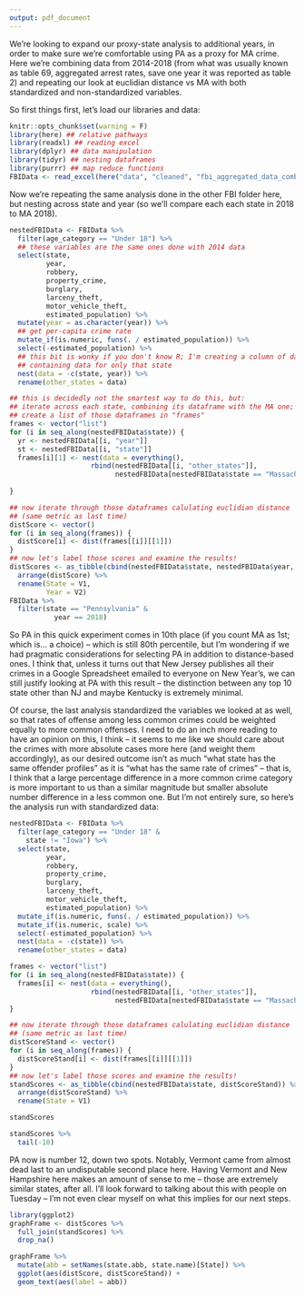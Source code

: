 ```yaml
---
output: pdf_document
---
```

We're looking to expand our proxy-state analysis to additional years, in order to make sure we're comfortable using PA as a proxy for MA crime. Here we're combining data from 2014-2018 (from what was usually known as table 69, aggregated arrest rates, save one year it was reported as table 2) and repeating our look at euclidian distance vs MA with both standardized and non-standardized variables.

So first things first, let's load our libraries and data:
```r
knitr::opts_chunk$set(warning = F)
library(here) ## relative pathways
library(readxl) ## reading excel
library(dplyr) ## data manipulation
library(tidyr) ## nesting dataframes
library(purrr) ## map reduce functions
FBIData <- read_excel(here("data", "cleaned", "fbi_aggregated_data_combined/FBI_aggregate_crime_data_2014_2018.xlsx"))
```

Now we're repeating the same analysis done in the other FBI folder here, but nesting across state and year (so we'll compare each each state in 2018 to MA 2018). 
```r
nestedFBIData <- FBIData %>%
  filter(age_category == "Under 18") %>%
  ## these variables are the same ones done with 2014 data
  select(state, 
         year, 
         robbery, 
         property_crime, 
         burglary, 
         larceny_theft, 
         motor_vehicle_theft, 
         estimated_population) %>%
  mutate(year = as.character(year)) %>%
  ## get per-capita crime rate
  mutate_if(is.numeric, funs(. / estimated_population)) %>%
  select(-estimated_population) %>%
  ## this bit is wonky if you don't know R; I'm creating a column of dataframes
  ## containing data for only that state
  nest(data = -c(state, year)) %>%
  rename(other_states = data)

## this is decidedly not the smartest way to do this, but:
## iterate across each state, combining its dataframe with the MA one;
## create a list of those dataframes in "frames"
frames <- vector("list")
for (i in seq_along(nestedFBIData$state)) {
  yr <- nestedFBIData[[i, "year"]]
  st <- nestedFBIData[[i, "state"]]
  frames[i][1] <- nest(data = everything(), 
                    rbind(nestedFBIData[[i, "other_states"]], 
                          nestedFBIData[nestedFBIData$state == "Massachusetts" & nestedFBIData$year == yr, ][[3]][[1]]))
  
}

## now iterate through those dataframes calulating euclidian distance
## (same metric as last time)
distScore <- vector()
for (i in seq_along(frames)) {
  distScore[i] <- dist(frames[[i]][[1]])
}
## now let's label those scores and examine the results!
distScores <- as_tibble(cbind(nestedFBIData$state, nestedFBIData$year, distScore)) %>%
  arrange(distScore) %>%
  rename(State = V1,
         Year = V2)
FBIData %>%
  filter(state == "Pennsylvania" & 
           year == 2018) 
```

So PA in this quick experiment comes in 10th place (if you count MA as 1st; which is... a choice) -- which is still 80th percentile, but I'm wondering if we had pragmatic considerations for selecting PA in addition to distance-based ones. I think that, unless it turns out that New Jersey publishes all their crimes in a Google Spreadsheet emailed to everyone on New Year's, we can still justify looking at PA with this result -- the distinction between any top 10 state other than NJ and maybe Kentucky is extremely minimal.

Of course, the last analysis standardized the variables we looked at as well, so that rates of offense among less common crimes could be weighted equally to more common offenses. I need to do an inch more reading to have an opinion on this, I think -- it seems to me like we should care about the crimes with more absolute cases more here (and weight them accordingly), as our desired outcome isn't as much "what state has the same offender profiles" as it is "what has the same rate of crimes" -- that is, I think that a large percentage difference in a more common crime category is more important to us than a similar magnitude but smaller absolute number difference in a less common one. But I'm not entirely sure, so here's the analysis run with standardized data:
```r
nestedFBIData <- FBIData %>%
  filter(age_category == "Under 18" &
    state != "Iowa") %>%
  select(state, 
         year, 
         robbery, 
         property_crime, 
         burglary, 
         larceny_theft, 
         motor_vehicle_theft, 
         estimated_population) %>%
  mutate_if(is.numeric, funs(. / estimated_population)) %>%
  mutate_if(is.numeric, scale) %>%
  select(-estimated_population) %>%
  nest(data = -c(state)) %>%
  rename(other_states = data)

frames <- vector("list")
for (i in seq_along(nestedFBIData$state)) {
  frames[i] <- nest(data = everything(), 
                    rbind(nestedFBIData[[i, "other_states"]], 
                          nestedFBIData[nestedFBIData$state == "Massachusetts", ][[2]][[1]]))
}

## now iterate through those dataframes calulating euclidian distance
## (same metric as last time)
distScoreStand <- vector()
for (i in seq_along(frames)) {
  distScoreStand[i] <- dist(frames[[i]][[1]])
}
## now let's label those scores and examine the results!
standScores <- as_tibble(cbind(nestedFBIData$state, distScoreStand)) %>%
  arrange(distScoreStand) %>%
  rename(State = V1)

standScores

standScores %>%
  tail(-10)
```

PA now is number 12, down two spots. Notably, Vermont came from almost dead last to an undisputable second place here. Having Vermont and New Hampshire here makes an amount of sense to me -- those are extremely similar states, after all. I'll look forward to talking about this with people on Tuesday -- I'm not even clear myself on what this implies for our next steps.

```r
library(ggplot2)
graphFrame <- distScores %>%
  full_join(standScores) %>%
  drop_na()

graphFrame %>%
  mutate(abb = setNames(state.abb, state.name)[State]) %>%
  ggplot(aes(distScore, distScoreStand)) + 
  geom_text(aes(label = abb))
```
